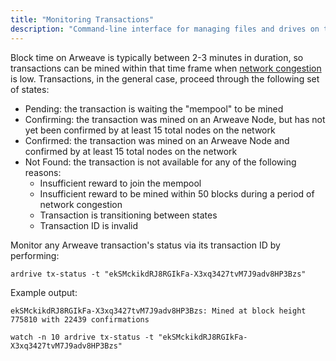 ```yaml
---
title: "Monitoring Transactions"
description: "Command-line interface for managing files and drives on the Ardrive platform"
---
```


Block time on Arweave is typically between 2-3 minutes in duration, so transactions can be mined within that time frame when [network congestion](#dealing-with-network-congestion) is low. Transactions, in the general case, proceed through the following set of states:

-   Pending: the transaction is waiting the "mempool" to be mined
-   Confirming: the transaction was mined on an Arweave Node, but has not yet been confirmed by at least 15 total nodes on the network
-   Confirmed: the transaction was mined on an Arweave Node and confirmed by at least 15 total nodes on the network
-   Not Found: the transaction is not available for any of the following reasons:
    -   Insufficient reward to join the mempool
    -   Insufficient reward to be mined within 50 blocks during a period of network congestion
    -   Transaction is transitioning between states
    -   Transaction ID is invalid

Monitor any Arweave transaction's status via its transaction ID by performing:

```shell
ardrive tx-status -t "ekSMckikdRJ8RGIkFa-X3xq3427tvM7J9adv8HP3Bzs"
```

Example output:

```shell
ekSMckikdRJ8RGIkFa-X3xq3427tvM7J9adv8HP3Bzs: Mined at block height 775810 with 22439 confirmations
```

```shell
watch -n 10 ardrive tx-status -t "ekSMckikdRJ8RGIkFa-X3xq3427tvM7J9adv8HP3Bzs"
```